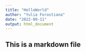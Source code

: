 ---
title: "HelloWorld"
author: "Yulia Forostiana"
date: "2022-09-11"
output: html_document
---
## This is a markdown file
